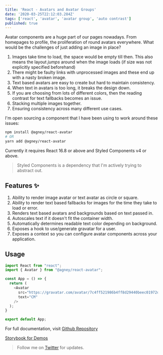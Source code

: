 ```yaml
---
title: 'React - Avatars and Avatar Groups'
date: '2020-03-25T22:12:03.284Z'
tags: ['react', 'avatar', 'avatar group', 'auto contrast']
published: true
---
```


Avatar components are a huge part of our pages nowadays. From homepages to profile, the proliferation of round avatars everywhere. What would be the challenges of just adding an image in place?

1. Images take time to load, the space would be empty till then. This also means the layout _jumps_ around when the image loads (if size was not explicitly specified beforehand)
1. There might be faulty links with unprocessed images and these end up with a nasty broken image.
1. Text based avatars are easy to create but hard to maintain consistency.
1. When text in avatars is too long, it breaks the design down.
1. If you are choosing from lots of different colors, then the reading contrast for text fallbacks becomes an issue. 
1. Stacking multiple images together.
1. Ensuring consistency across many different use cases. 

I'm open sourcing a component that I have been using to work around these issues:

```bash
npm install @agney/react-avatar
# OR
yarn add @agney/react-avatar
```
Currently it requires React 16.8 or above and Styled Components v4 or above. 

> Styled Components is a dependency that I'm actively trying to abstract out.

## Features ✨

1. Ability to render image avatar or text avatar as circle or square.
1. Ability to render text based fallbacks for images for the time they take to load or error.
1. Renders text based avatars and backgrounds based on text passed in.
1. Autoscales text if it doesn't fit the container width.
1. Automatically determines readable text color depending on background.
1. Exposes a hook to use/generate gravatar for a user.
1. Exposes a context so you can configure avatar components across your application.

## Usage

```javascript
import React from "react";
import { Avatar } from "@agney/react-avatar";

const App = () => {
  return (
    <Avatar
      src="https://gravatar.com/avatar/7c4ff521986b4ff8d29440beec01972d?s=400&d=robohash&r=x"
      text="CM"
    />
  );
}

export default App;
```



For full documentation, visit [Github Repository](https://github.com/agneym/react-avatar)

[Storybook for Demos](https://agneym.github.io/react-avatar/?path=/docs/)

> Follow me on [Twitter](https://twitter.com/agneymenon) for updates.